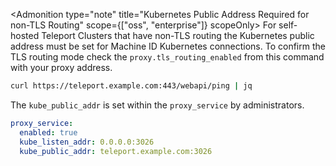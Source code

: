 <Admonition type="note" title="Kubernetes Public Address Required for non-TLS Routing" scope={["oss", "enterprise"]} scopeOnly>
  For self-hosted Teleport Clusters that have non-TLS routing the Kubernetes public address must be set
  for Machine ID Kubernetes connections.
  To confirm the TLS routing mode check the `proxy.tls_routing_enabled` from this command with your proxy address.
  ```bash
  curl https://teleport.example.com:443/webapi/ping | jq
  ```

  The `kube_public_addr` is set within the `proxy_service` by administrators.

  ```yaml
  proxy_service:
    enabled: true
    kube_listen_addr: 0.0.0.0:3026
    kube_public_addr: teleport.example.com:3026
  ```
</Admonition>

